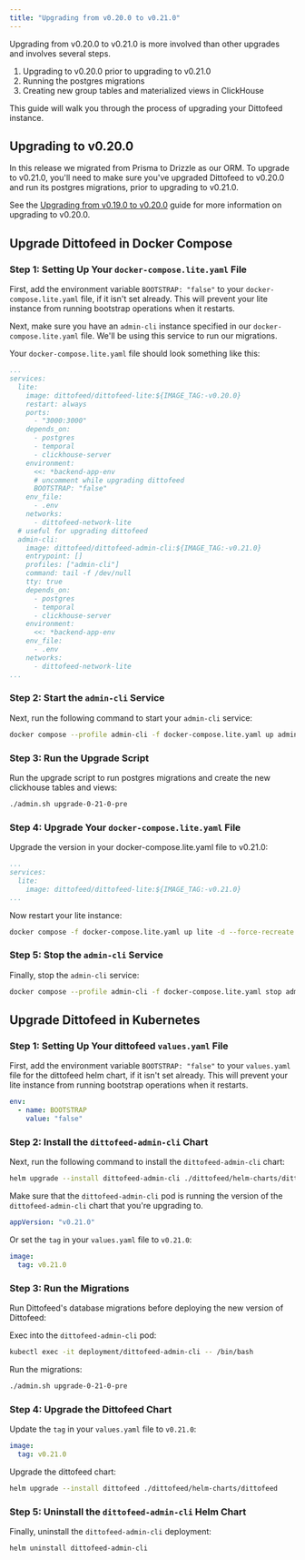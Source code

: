 ```yaml
---
title: "Upgrading from v0.20.0 to v0.21.0"
---
```


Upgrading from v0.20.0 to v0.21.0 is more involved than other upgrades and involves several steps.

1. Upgrading to v0.20.0 prior to upgrading to v0.21.0
2. Running the postgres migrations
3. Creating new group tables and materialized views in ClickHouse

This guide will walk you through the process of upgrading your Dittofeed instance.

## Upgrading to v0.20.0

<Warning>
In this release we migrated from Prisma to Drizzle as our ORM. To upgrade to v0.21.0, you'll need to make sure you've upgraded Dittofeed to v0.20.0 and run its postgres migrations, prior to upgrading to v0.21.0.
</Warning>

See the [Upgrading from v0.19.0 to v0.20.0](/deployment/self-hosted/upgrade-guide/v0-20-0) guide for more information on upgrading to v0.20.0.

## Upgrade Dittofeed in Docker Compose

### Step 1: Setting Up Your `docker-compose.lite.yaml` File

First, add the environment variable `BOOTSTRAP: "false"` to your `docker-compose.lite.yaml` file, if it isn't set already. This will prevent your lite instance from running bootstrap operations when it restarts.

Next, make sure you have an `admin-cli` instance specified in our `docker-compose.lite.yaml` file. We'll be using this service to run our migrations.

Your `docker-compose.lite.yaml` file should look something like this:

```yaml
...
services:
  lite:
    image: dittofeed/dittofeed-lite:${IMAGE_TAG:-v0.20.0}
    restart: always
    ports:
      - "3000:3000"
    depends_on:
      - postgres
      - temporal
      - clickhouse-server
    environment:
      <<: *backend-app-env
      # uncomment while upgrading dittofeed
      BOOTSTRAP: "false"
    env_file:
      - .env
    networks:
      - dittofeed-network-lite
  # useful for upgrading dittofeed
  admin-cli:
    image: dittofeed/dittofeed-admin-cli:${IMAGE_TAG:-v0.21.0}
    entrypoint: []
    profiles: ["admin-cli"]
    command: tail -f /dev/null
    tty: true
    depends_on:
      - postgres
      - temporal
      - clickhouse-server
    environment:
      <<: *backend-app-env
    env_file:
      - .env
    networks:
      - dittofeed-network-lite
...
```

### Step 2: Start the `admin-cli` Service

Next, run the following command to start your `admin-cli` service:

```bash
docker compose --profile admin-cli -f docker-compose.lite.yaml up admin-cli -d
```

### Step 3: Run the Upgrade Script

Run the upgrade script to run postgres migrations and create the new clickhouse tables and views:

```bash
./admin.sh upgrade-0-21-0-pre
```

### Step 4: Upgrade Your `docker-compose.lite.yaml` File

Upgrade the version in your docker-compose.lite.yaml file to v0.21.0:

```yaml
...
services:
  lite:
    image: dittofeed/dittofeed-lite:${IMAGE_TAG:-v0.21.0}
...
```

Now restart your lite instance:

```bash
docker compose -f docker-compose.lite.yaml up lite -d --force-recreate
```

### Step 5: Stop the `admin-cli` Service

Finally, stop the `admin-cli` service:

```bash
docker compose --profile admin-cli -f docker-compose.lite.yaml stop admin-cli
```

## Upgrade Dittofeed in Kubernetes

### Step 1: Setting Up Your dittofeed `values.yaml` File

First, add the environment variable `BOOTSTRAP: "false"` to your `values.yaml` file for the dittofeed helm chart, if it isn't set already. This will prevent your lite instance from running bootstrap operations when it restarts.

```yaml values.yaml
env:
  - name: BOOTSTRAP
    value: "false"
```

### Step 2: Install the `dittofeed-admin-cli` Chart

Next, run the following command to install the `dittofeed-admin-cli` chart:

```bash
helm upgrade --install dittofeed-admin-cli ./dittofeed/helm-charts/dittofeed-admin-cli
```

Make sure that the `dittofeed-admin-cli` pod is running the version of the `dittofeed-admin-cli` chart that you're upgrading to.

```yaml chart.yaml
appVersion: "v0.21.0"
```

Or set the `tag` in your `values.yaml` file to `v0.21.0`:

```yaml values.yaml
image:
  tag: v0.21.0
```

### Step 3: Run the Migrations

Run Dittofeed's database migrations before deploying the new version of Dittofeed:

Exec into the `dittofeed-admin-cli` pod:

```bash
kubectl exec -it deployment/dittofeed-admin-cli -- /bin/bash
```

Run the migrations:

```bash
./admin.sh upgrade-0-21-0-pre
```

### Step 4: Upgrade the Dittofeed Chart

Update the `tag` in your `values.yaml` file to `v0.21.0`:

```yaml values.yaml
image:
  tag: v0.21.0
```

Upgrade the dittofeed chart:

```bash
helm upgrade --install dittofeed ./dittofeed/helm-charts/dittofeed
```

### Step 5: Uninstall the `dittofeed-admin-cli` Helm Chart

Finally, uninstall the `dittofeed-admin-cli` deployment:

```bash
helm uninstall dittofeed-admin-cli
```
